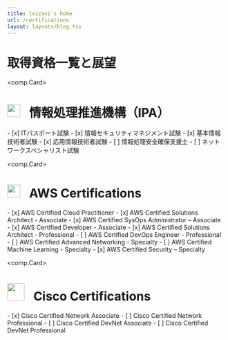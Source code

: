 ```yaml
---
title: lxizaxi's home
url: /certifications
layout: layouts/blog.tsx
---
```

# 取得資格一覧と展望

<comp.Card>
<h1>
    <img src="https://upload.wikimedia.org/wikipedia/commons/8/8a/IPA_logo.svg" width="30"/>&ensp;
    情報処理推進機構（IPA）
</h1>
- [x] ITパスポート試験
- [x] 情報セキュリティマネジメント試験
- [x] 基本情報技術者試験
- [x] 応用情報技術者試験
- [ ] 情報処理安全確保支援士
- [ ] ネットワークスペシャリスト試験
</comp.Card>

<comp.Card>
<h1>
    <img src="https://simpleicons.org/icons/amazonaws.svg" width="30"/>&ensp;
    AWS Certifications
</h1>
- [x] AWS Certified Cloud Practitioner
- [x] AWS Certified Solutions Architect - Associate
- [x] AWS Certified SysOps Administrator – Associate
- [x] AWS Certified Developer - Associate
- [x] AWS Certified Solutions Architect - Professional
- [ ] AWS Certified DevOps Engineer - Professional
- [ ] AWS Certified Advanced Networking - Specialty
- [ ] AWS Certified Machine Learning - Specialty
- [x] AWS Certified Security – Specialty
</comp.Card>


<comp.Card>
<h1>
    <img src="https://simpleicons.org/icons/cisco.svg" width="40"/>&ensp;
    Cisco Certifications
</h1>
- [x] Cisco Certified Network Associate
- [ ] Cisco Certified Network Professional
- [ ] Cisco Certified DevNet Associate
- [ ] Cisco Certified DevNet Professional
</comp.Card>
